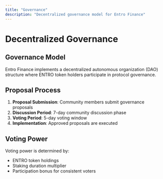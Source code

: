 ```yaml
---
title: "Governance"
description: "Decentralized governance model for Entro Finance"
---
```


# Decentralized Governance

## Governance Model

Entro Finance implements a decentralized autonomous organization (DAO) structure where ENTRO token holders participate in protocol governance.

## Proposal Process

1. **Proposal Submission**: Community members submit governance proposals
2. **Discussion Period**: 7-day community discussion phase
3. **Voting Period**: 5-day voting window
4. **Implementation**: Approved proposals are executed

## Voting Power

Voting power is determined by:
- ENTRO token holdings
- Staking duration multiplier
- Participation bonus for consistent voters